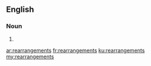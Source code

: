 ==English==

===Noun===
{{head|en}}

# {{plural of|rearrangement}}

[[ar:rearrangements]]
[[fr:rearrangements]]
[[ku:rearrangements]]
[[my:rearrangements]]